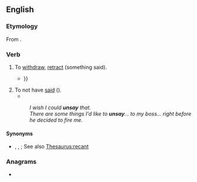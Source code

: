 ==English==

===Etymology===
From {{prefix|en|un|say}}.

===Verb===
{{en-verb|unsays|unsaying|unsaid}}

# To [[withdraw]], [[retract]] (something said).
#* {{RQ:Melville Moby-Dick|passage=And in the first place, you will be so good as to '''unsay''' that story about selling his head, which if true I take to be good evidence that this harpooneer is stark mad {{...}}}}
# To not have [[said]] ({{n-g|since this is physically impossible, usually in the [[subjunctive]]}}).
#* {{RQ:Milton Collected Works|work=Of Prelatical Episcopacy|page=247|passage=Certainly if ''Chriſts'' Apoſtle have ſet down but two, then according to his own words, though he himſelf ſhuld '''unſay''' it, and not only the Angel of ''Smyrna'', but an Angel from Heaven ſhould bear us down that there be three, Saint ''Paul'' has doom'd him twiſe, Let him be accurſt [...]}}
#: ''I wish I could '''unsay''' that.''
#: ''There are some things I'd like to '''unsay'''... to my boss... right before he decided to fire me.''

====Synonyms====
* {{sense|retract something said}} {{l|en|retract}}, {{l|en|take back}}, {{l|en|unspeak}}; See also [[Thesaurus:recant]]

===Anagrams===
* {{anagrams|en|a=ansuy|anyus|yuans}}